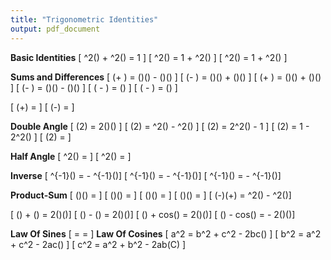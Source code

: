 ```yaml
---
title: "Trigonometric Identities"
output: pdf_document
---
```

**Basic Identities**
\[ \sin^2(\theta) + \cos^2(\theta) = 1 \]
\[ \sec^2(\theta) = 1 + \tan^2(\theta) \]
\[ \csc^2(\theta)  = 1 + \cot^2(\theta) \]

**Sums and Differences**
\[ \cos(\alpha + \beta) = \cos(\alpha)\cos(\beta) - \sin(\alpha)\sin(\beta) \]
\[ \cos(\alpha - \beta) = \cos(\alpha)\cos(\beta) + \sin(\alpha)\sin(\beta) \]
\[ \sin(\alpha + \beta) = \sin(\alpha)\cos(\beta) + \cos(\alpha)\sin(\beta) \]
\[ \sin(\alpha - \beta) = \sin(\alpha)\cos(\beta) - \cos(\alpha)\sin(\beta) \]
\[ \sin(\frac\pi2 - \theta) = \cos(\theta) \]
\[ \cos(\frac\pi2 - \theta) = \sin(\theta) \]

\[ \tan(\alpha+\beta) = \frac {\tan(\alpha) + \tan(\beta)}{1 - \tan(\alpha)\tan(\beta)} \]
\[ \tan(\alpha-\beta) = \frac {\tan(\alpha) - \tan(\beta)}{1 + \tan(\alpha)\tan(\beta)} \]

**Double Angle**
\[ \sin(2\theta) = 2\sin(\theta)\cos(\theta) \]
\[ \cos(2\theta) = \cos^2(\theta) - \sin^2(\theta) \]
\[ \cos(2\theta) = 2\cos^2(\theta) - 1 \]
\[ \cos(2\theta) = 1 - 2\sin^2(\theta) \]
\[ \tan(2\theta) = \frac {2\tan(\theta)}{1 - \tan^2(\theta)} \]

**Half Angle**
\[ \sin^2(\theta) = \frac {1 - \cos(2(\theta))}{2} \]
\[ \cos^2(\theta) = \frac {1 + \cos(2(\theta))}{2} \]

**Inverse**
\[ \cos^{-1}(\theta) = \frac\pi2 - \sin^{-1}(\theta)\]
\[ \cot^{-1}(\theta) = \frac\pi2 - \tan^{-1}(\theta)\]
\[ \csc^{-1}(\theta) = \frac\pi2 - \sec^{-1}(\theta)\]

**Product-Sum**
\[ \cos(\alpha)\cos(\beta) = \frac{\cos(\alpha-\beta) + \cos(\alpha + \beta)}{2}\]
\[ \sin(\alpha)\sin(\beta) = \frac{\cos(\alpha-\beta) - \cos(\alpha + \beta)}{2}\]
\[ \sin(\alpha)\cos(\beta) = \frac{\sin(\alpha+\beta) + \sin(\alpha- \beta)}{2}\]
\[ \cos(\alpha)\sin(\beta) = \frac{\sin(\alpha+\beta) - \sin(\alpha - \beta)}{2}\]
\[ \sin(\alpha-\beta)\sin(\alpha+\beta) = \sin^2(\alpha) - \sin^2(\beta)\]

\[ \sin(\alpha) + \sin(\beta) = 2\sin\left(\frac{\alpha+\beta}{2}\right)\cos\left(\frac{\alpha-\beta}{2}\right)\]
\[ \sin(\alpha) - \sin(\beta) = 2\cos\left(\frac{\alpha+\beta}{2}\right)\sin\left(\frac{\alpha-\beta}{2}\right)\]
\[ \cos(\alpha) + cos(\beta) = 2\cos\left(\frac{\alpha+\beta}{2}\right)\cos\left(\frac{\alpha-\beta}{2}\right)\]
\[ \cos(\alpha) - cos(\beta) =  - 2\sin\left(\frac{\alpha+\beta}{2}\right)\sin\left(\frac{\alpha-\beta}{2}\right)\]

**Law Of Sines**
\[ \frac{\sin(\alpha)}{a} = \frac{\sin(\beta)}{b} = \frac{\sin(\omega)}{w}\]
**Law Of Cosines**
\[ a^2 = b^2 + c^2 - 2bc\cos(\alpha) \]
\[ b^2 = a^2 + c^2 - 2ac\cos(\beta) \]
\[ c^2 = a^2 + b^2 - 2ab\cos(C) \]

